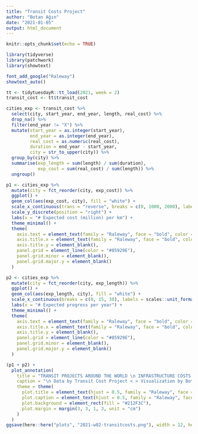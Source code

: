 ```yaml
---
title: "Transit Costs Project"
author: "Botan Ağın"
date: "2021-01-05"
output: html_document
---
```


```r
knitr::opts_chunk$set(echo = TRUE)
```

```r
library(tidyverse)
library(patchwork)
library(showtext)
```

```r
font_add_google("Raleway")
showtext_auto()
```

```r
tt <- tidytuesdayR::tt_load(2021, week = 2)
transit_cost <- tt$transit_cost
```

```r
cities_exp <- transit_cost %>% 
  select(city, start_year, end_year, length, real_cost) %>% 
  drop_na() %>% 
  filter(end_year != "X") %>% 
  mutate(start_year = as.integer(start_year),
         end_year = as.integer(end_year),
         real_cost = as.numeric(real_cost),
         duration = end_year - start_year,
         city = str_to_upper(city)) %>% 
  group_by(city) %>% 
  summarise(exp_length = sum(length) / sum(duration),
            exp_cost = sum(real_cost) / sum(length)) %>% 
  ungroup()
```

```r
p1 <- cities_exp %>% 
  mutate(city = fct_reorder(city, exp_cost)) %>%
  ggplot() +
  geom_col(aes(exp_cost, city), fill = "white") + 
  scale_x_continuous(trans = "reverse", breaks = c(0, 1000, 2000), labels=scales::dollar_format()) +
  scale_y_discrete(position = "right") +
  labs(x = "# Expected cost (million) per km") +
  theme_minimal() +
  theme(
    axis.text = element_text(family = "Raleway", face = "bold", color = "white"),
    axis.title.x = element_text(family = "Raleway", face = "bold", color = "white"),
    axis.title.y = element_blank(),
    panel.grid = element_line(color = "#85929E"),
    panel.grid.minor = element_blank(),
    panel.grid.major.y = element_blank()
  )

p2 <- cities_exp %>% 
  mutate(city = fct_reorder(city, exp_length)) %>%
  ggplot() +
  geom_col(aes(exp_length, city), fill = "white") + 
  scale_x_continuous(breaks = c(0, 15, 30), labels = scales::unit_format(unit = "km")) +
  labs(x = "# Expected progress per year") +
  theme_minimal() +
  theme(
    axis.text = element_text(family = "Raleway", face = "bold", color = "white"),
    axis.title.x = element_text(family = "Raleway", face = "bold", color = "white"),
    axis.title.y = element_blank(),
    panel.grid = element_line(color = "#85929E"),
    panel.grid.minor = element_blank(),
    panel.grid.major.y = element_blank()
  )

(p1 + p2) +
  plot_annotation(
    title = "TRANSIT PROJECTS AROUND THE WORLD \n INFRASTRUCTURE COSTS AND CONSTRUCTION SPEEDS",
    caption = "\n Data by Transit Cost Project < > Visualization by Botan Ağın",
    theme = theme(
      plot.title = element_text(hjust = 0.5, family = "Raleway", face = "bold", size = 26, colour = "white"),
      plot.caption = element_text(hjust = 0.5, family = "Raleway", face = "bold", colour = "white"),
      plot.background = element_rect(fill = "#212F3C"),
      plot.margin = margin(3, 3, 1, 3, unit = "cm")
    )
  )
ggsave(here::here("plots", "2021-w02-transitcosts.png"), width = 12, height = 18, dpi = 600)
```